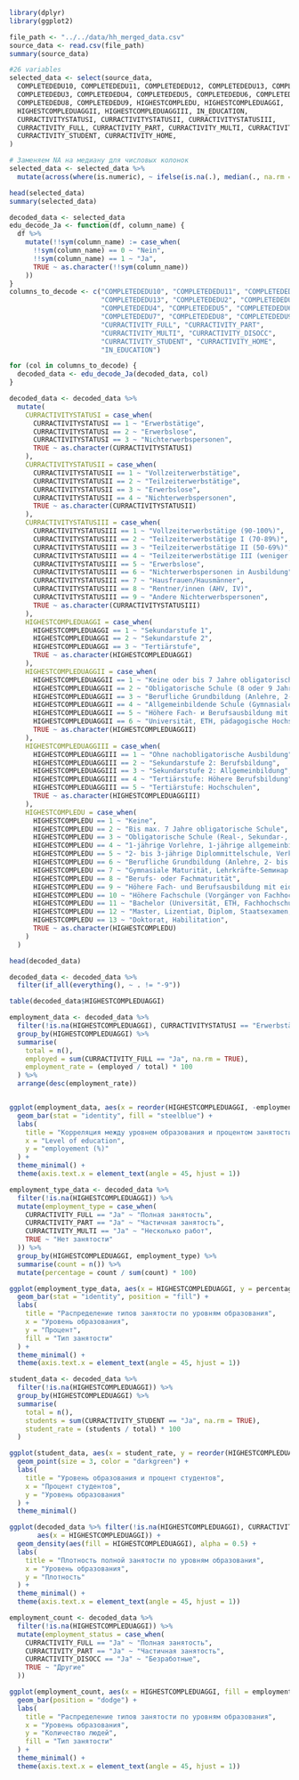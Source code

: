 
```r
library(dplyr)
library(ggplot2)
```

```r
file_path <- "../../data/hh_merged_data.csv"
source_data <- read.csv(file_path)
summary(source_data)
```


```r
#26 variables
selected_data <- select(source_data, 
  COMPLETEDEDU10, COMPLETEDEDU11, COMPLETEDEDU12, COMPLETEDEDU13, COMPLETEDEDU2, 
  COMPLETEDEDU3, COMPLETEDEDU4, COMPLETEDEDU5, COMPLETEDEDU6, COMPLETEDEDU7, 
  COMPLETEDEDU8, COMPLETEDEDU9, HIGHESTCOMPLEDU, HIGHESTCOMPLEDUAGGI, 
  HIGHESTCOMPLEDUAGGII, HIGHESTCOMPLEDUAGGIII, IN_EDUCATION,
  CURRACTIVITYSTATUSI, CURRACTIVITYSTATUSII, CURRACTIVITYSTATUSIII, 
  CURRACTIVITY_FULL, CURRACTIVITY_PART, CURRACTIVITY_MULTI, CURRACTIVITY_DISOCC, 
  CURRACTIVITY_STUDENT, CURRACTIVITY_HOME,
)

# Заменяем NA на медиану для числовых колонок
selected_data <- selected_data %>%
  mutate(across(where(is.numeric), ~ ifelse(is.na(.), median(., na.rm = TRUE), .)))

head(selected_data)
summary(selected_data)
```



```r

decoded_data <- selected_data
edu_decode_Ja <- function(df, column_name) {
  df %>%
    mutate(!!sym(column_name) := case_when(
      !!sym(column_name) == 0 ~ "Nein",
      !!sym(column_name) == 1 ~ "Ja",
      TRUE ~ as.character(!!sym(column_name))
    ))
}
columns_to_decode <- c("COMPLETEDEDU10", "COMPLETEDEDU11", "COMPLETEDEDU12", 
                       "COMPLETEDEDU13", "COMPLETEDEDU2", "COMPLETEDEDU3", 
                       "COMPLETEDEDU4", "COMPLETEDEDU5", "COMPLETEDEDU6", 
                       "COMPLETEDEDU7", "COMPLETEDEDU8", "COMPLETEDEDU9", 
                       "CURRACTIVITY_FULL", "CURRACTIVITY_PART", 
                       "CURRACTIVITY_MULTI", "CURRACTIVITY_DISOCC", 
                       "CURRACTIVITY_STUDENT", "CURRACTIVITY_HOME", 
                       "IN_EDUCATION")

for (col in columns_to_decode) {
  decoded_data <- edu_decode_Ja(decoded_data, col)
}
```




```r

decoded_data <- decoded_data %>%
  mutate(
    CURRACTIVITYSTATUSI = case_when(
      CURRACTIVITYSTATUSI == 1 ~ "Erwerbstätige",
      CURRACTIVITYSTATUSI == 2 ~ "Erwerbslose",
      CURRACTIVITYSTATUSI == 3 ~ "Nichterwerbspersonen",
      TRUE ~ as.character(CURRACTIVITYSTATUSI)
    ),
    CURRACTIVITYSTATUSII = case_when(
      CURRACTIVITYSTATUSII == 1 ~ "Vollzeiterwerbstätige",
      CURRACTIVITYSTATUSII == 2 ~ "Teilzeiterwerbstätige",
      CURRACTIVITYSTATUSII == 3 ~ "Erwerbslose",
      CURRACTIVITYSTATUSII == 4 ~ "Nichterwerbspersonen",
      TRUE ~ as.character(CURRACTIVITYSTATUSII)
    ),
    CURRACTIVITYSTATUSIII = case_when(
      CURRACTIVITYSTATUSIII == 1 ~ "Vollzeiterwerbstätige (90-100%)",
      CURRACTIVITYSTATUSIII == 2 ~ "Teilzeiterwerbstätige I (70-89%)",
      CURRACTIVITYSTATUSIII == 3 ~ "Teilzeiterwerbstätige II (50-69%)",
      CURRACTIVITYSTATUSIII == 4 ~ "Teilzeiterwerbstätige III (weniger als 50%)",
      CURRACTIVITYSTATUSIII == 5 ~ "Erwerbslose",
      CURRACTIVITYSTATUSIII == 6 ~ "Nichterwerbspersonen in Ausbildung",
      CURRACTIVITYSTATUSIII == 7 ~ "Hausfrauen/Hausmänner",
      CURRACTIVITYSTATUSIII == 8 ~ "Rentner/innen (AHV, IV)",
      CURRACTIVITYSTATUSIII == 9 ~ "Andere Nichterwerbspersonen",
      TRUE ~ as.character(CURRACTIVITYSTATUSIII)
    ),
    HIGHESTCOMPLEDUAGGI = case_when(
      HIGHESTCOMPLEDUAGGI == 1 ~ "Sekundarstufe 1",
      HIGHESTCOMPLEDUAGGI == 2 ~ "Sekundarstufe 2",
      HIGHESTCOMPLEDUAGGI == 3 ~ "Tertiärstufe",
      TRUE ~ as.character(HIGHESTCOMPLEDUAGGI)
    ),
    HIGHESTCOMPLEDUAGGII = case_when(
      HIGHESTCOMPLEDUAGGII == 1 ~ "Keine oder bis 7 Jahre obligatorische Schule",
      HIGHESTCOMPLEDUAGGII == 2 ~ "Obligatorische Schule (8 oder 9 Jahre), 10. Schuljahr/Vorlehre oder anderes Brückenangebot",
      HIGHESTCOMPLEDUAGGII == 3 ~ "Berufliche Grundbildung (Anlehre, 2- bis 4-jährige Lehre oder Vollzeitberufsschule, Handelsdiplom, Lehrwerkstätte или ähnliche Ausbildung)",
      HIGHESTCOMPLEDUAGGII == 4 ~ "Allgemeinbildende Schule (Gymnasiale Maturität, Berufs- oder Fachmaturität, Lehrkräfte-Semинар, Diplom- или Fachmittelschule, Verkehrsschule или ähnliche Ausbildung)",
      HIGHESTCOMPLEDUAGGII == 5 ~ "Höhere Fach- и Berufsausbildung mit eidg. Fachausweis, Diplom или Meisterdiplom, Technikerschule, höhere Fachschule, HTL, HWV, HFG, HFS или ähnliche Ausbildung",
      HIGHESTCOMPLEDUAGGII == 6 ~ "Universität, ETH, pädagogische Hochschule, Fachhochschule",
      TRUE ~ as.character(HIGHESTCOMPLEDUAGGII)
    ),
    HIGHESTCOMPLEDUAGGIII = case_when(
      HIGHESTCOMPLEDUAGGIII == 1 ~ "Ohne nachobligatorische Ausbildung",
      HIGHESTCOMPLEDUAGGIII == 2 ~ "Sekundarstufe 2: Berufsbildung",
      HIGHESTCOMPLEDUAGGIII == 3 ~ "Sekundarstufe 2: Allgemeinbildung",
      HIGHESTCOMPLEDUAGGIII == 4 ~ "Tertiärstufe: Höhere Berufsbildung",
      HIGHESTCOMPLEDUAGGIII == 5 ~ "Tertiärstufe: Hochschulen",
      TRUE ~ as.character(HIGHESTCOMPLEDUAGGIII)
    ),
    HIGHESTCOMPLEDU = case_when(
      HIGHESTCOMPLEDU == 1 ~ "Keine",
      HIGHESTCOMPLEDU == 2 ~ "Bis max. 7 Jahre obligatorische Schule",
      HIGHESTCOMPLEDU == 3 ~ "Obligatorische Schule (Real-, Sekundar-, Bezirks-, Orientierungsschule, Pro-, Untergymnasium, Sonderschule)",
      HIGHESTCOMPLEDU == 4 ~ "1-jährige Vorlehre, 1-jährige allgemeinbildende Schule, 10. Schuljahr, 1-jährige Berufswahlschule, Haushaltslehrjahr, Sprachschule (mind. 1 Jahr) mit Schlusszertifikat, Sozialjahr, Brückenangebote oder ähnliche Ausbildung",
      HIGHESTCOMPLEDU == 5 ~ "2- bis 3-jährige Diplommittelschule, Verkehrsschule, Fachmittelschule FMS или ähnliche Ausbildung",
      HIGHESTCOMPLEDU == 6 ~ "Berufliche Grundbildung (Anlehre, 2- bis 4-jährige Berufslehre или Vollzeitberufsschule, Handelsдiplом, Lehrwerkstätte или ähnliche Ausbildung)",
      HIGHESTCOMPLEDU == 7 ~ "Gymnasiale Maturität, Lehrkräfte-Semинар (vorbereitende Ausbildung für Lehrkräfte von Kindergarten, Primarschule, Handarbeit, Hauswirtschaft)",
      HIGHESTCOMPLEDU == 8 ~ "Berufs- oder Fachmaturität",
      HIGHESTCOMPLEDU == 9 ~ "Höhere Fach- und Berufsausbildung mit eidg. Fachausweis, eidg. Diplom или Meisterprüfung, höhere Fachschule für Technik (Technikerschule TS), für Wirtschaft (HKG) или ähnliche höhere Fachschule",
      HIGHESTCOMPLEDU == 10 ~ "Höhere Fachschule (Vorgänger von Fachhochschulen, z.B. HTL, HWV, HFG, HFS)",
      HIGHESTCOMPLEDU == 11 ~ "Bachelor (Universität, ETH, Fachhochschule, pädagogische Hochschule)",
      HIGHESTCOMPLEDU == 12 ~ "Master, Lizentiat, Diplom, Staatsexamen, Nachdiplom (Universität, ETH, Fachhochschule)",
      HIGHESTCOMPLEDU == 13 ~ "Doktorat, Habilitation",
      TRUE ~ as.character(HIGHESTCOMPLEDU)
    )
  )

```


```r
head(decoded_data)
```


```r
decoded_data <- decoded_data %>%
  filter(if_all(everything(), ~ . != "-9"))

```


```r
table(decoded_data$HIGHESTCOMPLEDUAGGI)
```

```r

employment_data <- decoded_data %>%
  filter(!is.na(HIGHESTCOMPLEDUAGGI), CURRACTIVITYSTATUSI == "Erwerbstätige") %>% 
  group_by(HIGHESTCOMPLEDUAGGI) %>%
  summarise(
    total = n(),
    employed = sum(CURRACTIVITY_FULL == "Ja", na.rm = TRUE), 
    employment_rate = (employed / total) * 100 
  ) %>%
  arrange(desc(employment_rate))


ggplot(employment_data, aes(x = reorder(HIGHESTCOMPLEDUAGGI, -employment_rate), y = employment_rate)) +
  geom_bar(stat = "identity", fill = "steelblue") +
  labs(
    title = "Корреляция между уровнем образования и процентом занятости",
    x = "Level of education",
    y = "employement (%)"
  ) +
  theme_minimal() +
  theme(axis.text.x = element_text(angle = 45, hjust = 1)) 
```
```r
employment_type_data <- decoded_data %>%
  filter(!is.na(HIGHESTCOMPLEDUAGGI)) %>%
  mutate(employment_type = case_when(
    CURRACTIVITY_FULL == "Ja" ~ "Полная занятость",
    CURRACTIVITY_PART == "Ja" ~ "Частичная занятость",
    CURRACTIVITY_MULTI == "Ja" ~ "Несколько работ",
    TRUE ~ "Нет занятости"
  )) %>%
  group_by(HIGHESTCOMPLEDUAGGI, employment_type) %>%
  summarise(count = n()) %>%
  mutate(percentage = count / sum(count) * 100)

ggplot(employment_type_data, aes(x = HIGHESTCOMPLEDUAGGI, y = percentage, fill = employment_type)) +
  geom_bar(stat = "identity", position = "fill") +
  labs(
    title = "Распределение типов занятости по уровням образования",
    x = "Уровень образования",
    y = "Процент",
    fill = "Тип занятости"
  ) +
  theme_minimal() +
  theme(axis.text.x = element_text(angle = 45, hjust = 1))
```


```r
student_data <- decoded_data %>%
  filter(!is.na(HIGHESTCOMPLEDUAGGI)) %>%
  group_by(HIGHESTCOMPLEDUAGGI) %>%
  summarise(
    total = n(),
    students = sum(CURRACTIVITY_STUDENT == "Ja", na.rm = TRUE),
    student_rate = (students / total) * 100
  )

ggplot(student_data, aes(x = student_rate, y = reorder(HIGHESTCOMPLEDUAGGI, student_rate))) +
  geom_point(size = 3, color = "darkgreen") +
  labs(
    title = "Уровень образования и процент студентов",
    x = "Процент студентов",
    y = "Уровень образования"
  ) +
  theme_minimal()
```

```r
ggplot(decoded_data %>% filter(!is.na(HIGHESTCOMPLEDUAGGI), CURRACTIVITY_FULL == "Ja"), 
       aes(x = HIGHESTCOMPLEDUAGGI)) +
  geom_density(aes(fill = HIGHESTCOMPLEDUAGGI), alpha = 0.5) +
  labs(
    title = "Плотность полной занятости по уровням образования",
    x = "Уровень образования",
    y = "Плотность"
  ) +
  theme_minimal() +
  theme(axis.text.x = element_text(angle = 45, hjust = 1))
```

```r
employment_count <- decoded_data %>%
  filter(!is.na(HIGHESTCOMPLEDUAGGI)) %>%
  mutate(employment_status = case_when(
    CURRACTIVITY_FULL == "Ja" ~ "Полная занятость",
    CURRACTIVITY_PART == "Ja" ~ "Частичная занятость",
    CURRACTIVITY_DISOCC == "Ja" ~ "Безработные",
    TRUE ~ "Другие"
  ))

ggplot(employment_count, aes(x = HIGHESTCOMPLEDUAGGI, fill = employment_status)) +
  geom_bar(position = "dodge") +
  labs(
    title = "Распределение типов занятости по уровням образования",
    x = "Уровень образования",
    y = "Количество людей",
    fill = "Тип занятости"
  ) +
  theme_minimal() +
  theme(axis.text.x = element_text(angle = 45, hjust = 1))
```

